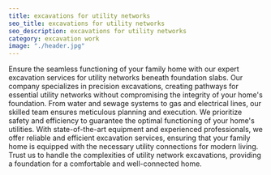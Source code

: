 ```yaml
---
title: excavations for utility networks
seo_title: excavations for utility networks
seo_description: excavations for utility networks
category: excavation work
image: "./header.jpg"
---
```

Ensure the seamless functioning of your family home with our expert excavation services for utility networks beneath foundation slabs. Our company specializes in precision excavations, creating pathways for essential utility networks without compromising the integrity of your home's foundation. From water and sewage systems to gas and electrical lines, our skilled team ensures meticulous planning and execution. We prioritize safety and efficiency to guarantee the optimal functioning of your home's utilities. With state-of-the-art equipment and experienced professionals, we offer reliable and efficient excavation services, ensuring that your family home is equipped with the necessary utility connections for modern living. Trust us to handle the complexities of utility network excavations, providing a foundation for a comfortable and well-connected home.